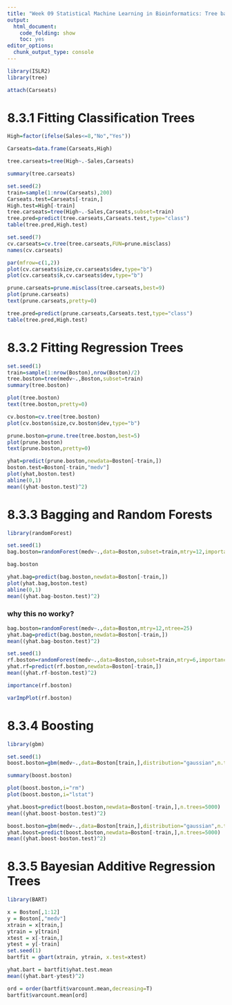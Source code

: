 ```yaml
---
title: "Week 09 Statistical Machine Learning in Bioinformatics: Tree based methods Book lab 8.3"
output: 
  html_document:
    code_folding: show
    toc: yes
editor_options: 
  chunk_output_type: console
---
```



```r
library(ISLR2)
library(tree)

attach(Carseats)

```




# 8.3.1 Fitting Classification Trees
```r
High=factor(ifelse(Sales<=8,"No","Yes"))
```

```r
Carseats=data.frame(Carseats,High)
```


```r
tree.carseats=tree(High~.-Sales,Carseats)
```

```r
summary(tree.carseats)
```


```r
set.seed(2)
train=sample(1:nrow(Carseats),200)
Carseats.test=Carseats[-train,]
High.test=High[-train]
tree.carseats=tree(High~.-Sales,Carseats,subset=train)
tree.pred=predict(tree.carseats,Carseats.test,type="class")
table(tree.pred,High.test)

```

```r
set.seed(7)
cv.carseats=cv.tree(tree.carseats,FUN=prune.misclass)
names(cv.carseats)
```

```r
par(mfrow=c(1,2))
plot(cv.carseats$size,cv.carseats$dev,type="b")
plot(cv.carseats$k,cv.carseats$dev,type="b")

```

```r
prune.carseats=prune.misclass(tree.carseats,best=9)
plot(prune.carseats)
text(prune.carseats,pretty=0)
```

```r
tree.pred=predict(prune.carseats,Carseats.test,type="class")
table(tree.pred,High.test)
```


# 8.3.2 Fitting Regression Trees

```r
set.seed(1)
train=sample(1:nrow(Boston),nrow(Boston)/2)
tree.boston=tree(medv~.,Boston,subset=train)
summary(tree.boston)
```

```r
plot(tree.boston)
text(tree.boston,pretty=0)
```

```r
cv.boston=cv.tree(tree.boston)
plot(cv.boston$size,cv.boston$dev,type="b")
```

```r
prune.boston=prune.tree(tree.boston,best=5)
plot(prune.boston)
text(prune.boston,pretty=0)
```
```r
yhat=predict(prune.boston,newdata=Boston[-train,])
boston.test=Boston[-train,"medv"]
plot(yhat,boston.test)
abline(0,1)
mean((yhat-boston.test)^2)
```

# 8.3.3 Bagging and Random Forests
```r
library(randomForest)

```
```r
set.seed(1)
bag.boston=randomForest(medv~.,data=Boston,subset=train,mtry=12,importance=TRUE)
```
```r
bag.boston
```
```r
yhat.bag=predict(bag.boston,newdata=Boston[-train,])
plot(yhat.bag,boston.test)
abline(0,1)
mean((yhat.bag-boston.test)^2)
```
### why this no worky?
```r
bag.boston=randomForest(medv~.,data=Boston,mtry=12,ntree=25)
yhat.bag=predict(bag.boston,newdata=Boston[-train,])
mean((yhat.bag-boston.test)^2)
```

```r
set.seed(1)
rf.boston=randomForest(medv~.,data=Boston,subset=train,mtry=6,importance=TRUE)
yhat.rf=predict(rf.boston,newdata=Boston[-train,])
mean((yhat.rf-boston.test)^2)
```

```r
importance(rf.boston)
```
```r
varImpPlot(rf.boston)
```

# 8.3.4 Boosting
```r
library(gbm)

```
```r
set.seed(1)
boost.boston=gbm(medv~.,data=Boston[train,],distribution="gaussian",n.trees=5000,interaction.depth=4)
```

```r
summary(boost.boston)
```

```r
plot(boost.boston,i="rm")
plot(boost.boston,i="lstat")
```

```r
yhat.boost=predict(boost.boston,newdata=Boston[-train,],n.trees=5000)
mean((yhat.boost-boston.test)^2)
```

```r
boost.boston=gbm(medv~.,data=Boston[train,],distribution="gaussian",n.trees=5000,interaction.depth=4,shrinkage=0.2)
yhat.boost=predict(boost.boston,newdata=Boston[-train,],n.trees=5000)
mean((yhat.boost-boston.test)^2)
```

# 8.3.5 Bayesian Additive Regression Trees
```r
library(BART)
```

```r
x = Boston[,1:12]
y = Boston[,"medv"]
xtrain = x[train,]
ytrain = y[train]
xtest = x[-train,]
ytest = y[-train]
set.seed(1)
bartfit = gbart(xtrain, ytrain, x.test=xtest)
```
```r
yhat.bart = bartfit$yhat.test.mean
mean((yhat.bart-ytest)^2)
```
```r
ord = order(bartfit$varcount.mean,decreasing=T)
bartfit$varcount.mean[ord]
```